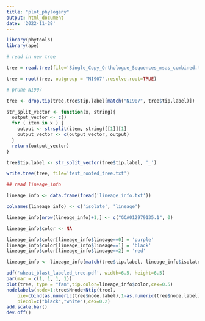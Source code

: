 ```yaml
---
title: "plot_phylogeny"
output: html_document
date: '2022-11-28'
---
```


```r
library(phytools)
library(ape)
```


```r
# read in new tree

tree = read.tree(file='Single_Copy_Orthologue_Sequences_msas_combined.trimmed.fasttree')

tree = root(tree, outgroup = "NI907",resolve.root=TRUE)

# prune NI907

tree <- drop.tip(tree,tree$tip.label[match("NI907", tree$tip.label)])

str_split_vector <- function(x, string){
  output_vector <- c()
  for ( item in x ) {
    output <- strsplit(item, string)[[1]][1]
    output_vector <- c(output_vector, output)
  }
  return(output_vector)
}

tree$tip.label <- str_split_vector(tree$tip.label, '_')

write.tree(tree, file='test_rooted_tree.txt')

```



```r
## read lineage_info

lineage_info <- data.frame(fread('lineage_info.txt'))

colnames(lineage_info) <- c('isolate', 'lineage')

lineage_info[nrow(lineage_info)+1,] <- c("GCA012979135.1", 0)

lineage_info$color <- NA

lineage_info$color[lineage_info$lineage==0] = 'purple'
lineage_info$color[lineage_info$lineage==1] = 'black'
lineage_info$color[lineage_info$lineage==2] = 'red'

lineage_info <- lineage_info[match(tree$tip.label, lineage_info$isolate),]

```



```r
pdf('wheat_blast_labeled_tree.pdf', width=6.5, height=6.5)
par(mar = c(1, 1, 1, 1))
plot(tree, type = "fan",tip.color=lineage_info$color,cex=0.5)
nodelabels(node=1:tree$Nnode+Ntip(tree),
    pie=cbind(as.numeric(tree$node.label),1-as.numeric(tree$node.label)),
    piecol=c("black","white"),cex=0.2)
add.scale.bar()
dev.off()
```
